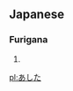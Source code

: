 == Japanese ==                             
===Furigana===  
{{furigana|ashita}}

# {{japdef|明日|[[tomorrow]]}}

[[pl:あした]]